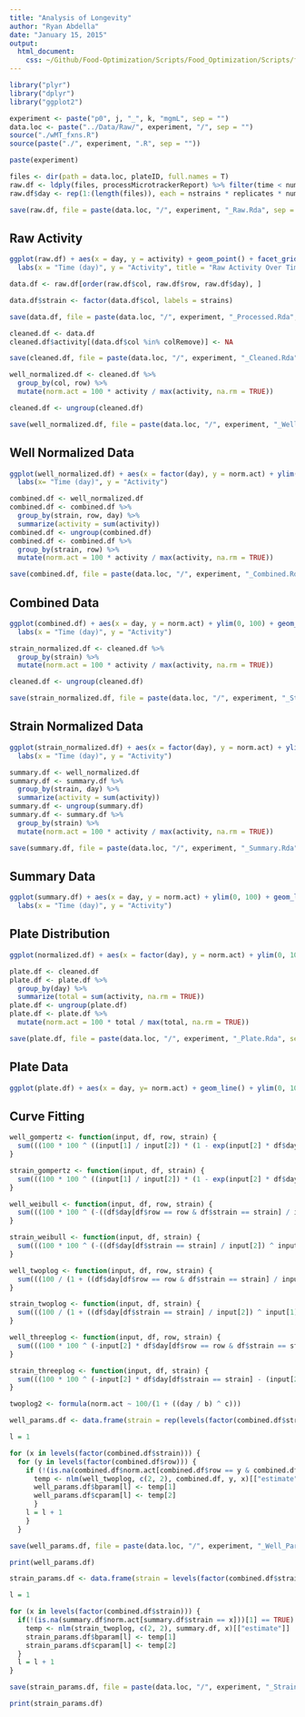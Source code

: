 ```yaml
---
title: "Analysis of Longevity"
author: "Ryan Abdella"
date: "January 15, 2015"
output:
  html_document:
    css: ~/Github/Food-Optimization/Scripts/Food_Optimization/Scripts/foghorn_edited.css
---
```



```r

library("plyr")
library("dplyr")
library("ggplot2")

experiment <- paste("p0", j, "_", k, "mgmL", sep = "")
data.loc <- paste("../Data/Raw/", experiment, "/", sep = "")
source("./wMT_fxns.R")
source(paste("./", experiment, ".R", sep = ""))

paste(experiment)

```
 

```r

files <- dir(path = data.loc, plateID, full.names = T)
raw.df <- ldply(files, processMicrotrackerReport) %>% filter(time < num_bins * 2 + 1)
raw.df$day <- rep(1:(length(files)), each = nstrains * replicates * num_bins)

save(raw.df, file = paste(data.loc, "/", experiment, "_Raw.Rda", sep = ""), ascii = TRUE)

```

## Raw Activity

```r

ggplot(raw.df) + aes(x = day, y = activity) + geom_point() + facet_grid(row ~ col) +
  labs(x = "Time (day)", y = "Activity", title = "Raw Activity Over Time")

```


```r

data.df <- raw.df[order(raw.df$col, raw.df$row, raw.df$day), ]

data.df$strain <- factor(data.df$col, labels = strains)

save(data.df, file = paste(data.loc, "/", experiment, "_Processed.Rda", sep = ""), ascii = TRUE)

```


```r

cleaned.df <- data.df
cleaned.df$activity[(data.df$col %in% colRemove)] <- NA

save(cleaned.df, file = paste(data.loc, "/", experiment, "_Cleaned.Rda", sep = ""), ascii = TRUE)

```


```r

well_normalized.df <- cleaned.df %>%
  group_by(col, row) %>%
  mutate(norm.act = 100 * activity / max(activity, na.rm = TRUE))

cleaned.df <- ungroup(cleaned.df)

save(well_normalized.df, file = paste(data.loc, "/", experiment, "_Well_Normalized.Rda", sep = ""), ascii = TRUE)

```

## Well Normalized Data

```r

ggplot(well_normalized.df) + aes(x = factor(day), y = norm.act) + ylim(0, 100) + geom_boxplot() + facet_grid(row ~ strain) +
  labs(x= "Time (day)", y = "Activity")

```


```r

combined.df <- well_normalized.df
combined.df <- combined.df %>%
  group_by(strain, row, day) %>%
  summarize(activity = sum(activity))
combined.df <- ungroup(combined.df)
combined.df <- combined.df %>%
  group_by(strain, row) %>%
  mutate(norm.act = 100 * activity / max(activity, na.rm = TRUE))

save(combined.df, file = paste(data.loc, "/", experiment, "_Combined.Rda", sep = ""), ascii = TRUE)

```

## Combined Data

```r

ggplot(combined.df) + aes(x = day, y = norm.act) + ylim(0, 100) + geom_line() + facet_grid(row ~ strain) +
  labs(x = "Time (day)", y = "Activity")

```


```r

strain_normalized.df <- cleaned.df %>%
  group_by(strain) %>%
  mutate(norm.act = 100 * activity / max(activity, na.rm = TRUE))

cleaned.df <- ungroup(cleaned.df)

save(strain_normalized.df, file = paste(data.loc, "/", experiment, "_Strain_Normalized.Rda", sep = ""), ascii = TRUE)

```

## Strain Normalized Data

```r

ggplot(strain_normalized.df) + aes(x = factor(day), y = norm.act) + ylim(0, 100) + geom_boxplot() + facet_wrap( ~ strain) + 
  labs(x = "Time (day)", y = "Activity")

```


```r

summary.df <- well_normalized.df
summary.df <- summary.df %>%
  group_by(strain, day) %>%
  summarize(activity = sum(activity))
summary.df <- ungroup(summary.df)
summary.df <- summary.df %>%
  group_by(strain) %>%
  mutate(norm.act = 100 * activity / max(activity, na.rm = TRUE))

save(summary.df, file = paste(data.loc, "/", experiment, "_Summary.Rda", sep = ""), ascii = TRUE)

```

## Summary Data

```r

ggplot(summary.df) + aes(x = day, y = norm.act) + ylim(0, 100) + geom_line() + facet_wrap( ~ strain) +
  labs(x = "Time (day)", y = "Activity")

```

## Plate Distribution

```r

ggplot(normalized.df) + aes(x = factor(day), y = norm.act) + ylim(0, 100) + geom_boxplot() + labs(x = "Time (day)", y = "Activity")

```


```r

plate.df <- cleaned.df 
plate.df <- plate.df %>%
  group_by(day) %>% 
  summarize(total = sum(activity, na.rm = TRUE))
plate.df <- ungroup(plate.df)
plate.df <- plate.df %>%
  mutate(norm.act = 100 * total / max(total, na.rm = TRUE))

save(plate.df, file = paste(data.loc, "/", experiment, "_Plate.Rda", sep = ""), ascii = TRUE)

```

## Plate Data

```r

ggplot(plate.df) + aes(x = day, y= norm.act) + geom_line() + ylim(0, 100) + labs(x = "Time (day)", y = "Activity")

```

## Curve Fitting

```r

well_gompertz <- function(input, df, row, strain) {
  sum(((100 * 100 ^ ((input[1] / input[2]) * (1 - exp(input[2] * df$day[df$row == row & df$strain == strain])))) - df$norm.act[df$row == row & df$strain == strain]) ^ 2)
}

strain_gompertz <- function(input, df, strain) {
  sum(((100 * 100 ^ ((input[1] / input[2]) * (1 - exp(input[2] * df$day[df$strain == strain])))) - df$norm.act[df$strain == strain]) ^ 2)
}

well_weibull <- function(input, df, row, strain) {
  sum(((100 * 100 ^ (-((df$day[df$row == row & df$strain == strain] / input[2]) ^ input[1]))) - df$norm.act[df$row == row & df$strain == strain]) ^ 2)
}

strain_weibull <- function(input, df, strain) {
  sum(((100 * 100 ^ (-((df$day[df$strain == strain] / input[2]) ^ input[1]))) - df$norm.act[df$strain == strain]) ^ 2)
}

well_twoplog <- function(input, df, row, strain) {
  sum(((100 / (1 + ((df$day[df$row == row & df$strain == strain] / input[2]) ^ input[1]))) - df$norm.act[df$row == row & df$strain == strain]) ^ 2)
}

strain_twoplog <- function(input, df, strain) {
  sum(((100 / (1 + ((df$day[df$strain == strain] / input[2]) ^ input[1]))) - df$norm.act[df$strain == strain]) ^ 2)
}

well_threeplog <- function(input, df, row, strain) {
  sum(((100 * 100 ^ (-input[2] * df$day[df$row == row & df$strain == strain] - (input[2] / input[3]) * ln((input[1] - (input[2] - input[1]) * exp(-input[3] * df$day[df$row == row & df$strain == strain])) / input[2]))) - df$norm.act[df$row == row & df$strain == strain]) ^ 2)
}

strain_threeplog <- function(input, df, strain) {
  sum(((100 * 100 ^ (-input[2] * df$day[df$strain == strain] - (input[2] / input[3]) * ln((input[1] - (input[2] - input[1]) * exp(-input[3] * df$day[df$strain == strain])) / input[2]))) - df$norm.act[df$strain == strain]) ^ 2)
}

twoplog2 <- formula(norm.act ~ 100/(1 + ((day / b) ^ c)))

well_params.df <- data.frame(strain = rep(levels(factor(combined.df$strain)), each = length(levels(factor(combined.df$row)))), row = rep(levels(factor(combined.df$row)), length(levels(factor(combined.df$strain)))), bparam = rep(0, length(strains) * replicates), cparam = rep(0, length(strains) * replicates))

l = 1

for (x in levels(factor(combined.df$strain))) {
  for (y in levels(factor(combined.df$row))) {
    if (!(is.na(combined.df$norm.act[combined.df$row == y & combined.df$strain == x]))[1] == TRUE) {
      temp <- nlm(well_twoplog, c(2, 2), combined.df, y, x)[["estimate"]]
      well_params.df$bparam[l] <- temp[1]
      well_params.df$cparam[l] <- temp[2]
      }
    l = l + 1
    }
  }

save(well_params.df, file = paste(data.loc, "/", experiment, "_Well_Params.Rda", sep = ""), ascii = TRUE)

print(well_params.df)

strain_params.df <- data.frame(strain = levels(factor(combined.df$strain)), bparam = rep(0, length(strains)), cparam = rep(0, length(strains)))

l = 1

for (x in levels(factor(combined.df$strain))) {
  if(!(is.na(summary.df$norm.act[summary.df$strain == x]))[1] == TRUE) {
    temp <- nlm(strain_twoplog, c(2, 2), summary.df, x)[["estimate"]]
    strain_params.df$bparam[l] <- temp[1]
    strain_params.df$cparam[l] <- temp[2]
  }
  l = l + 1
}

save(strain_params.df, file = paste(data.loc, "/", experiment, "_Strain_Params.Rda", sep = ""), ascii = TRUE)

print(strain_params.df)

```